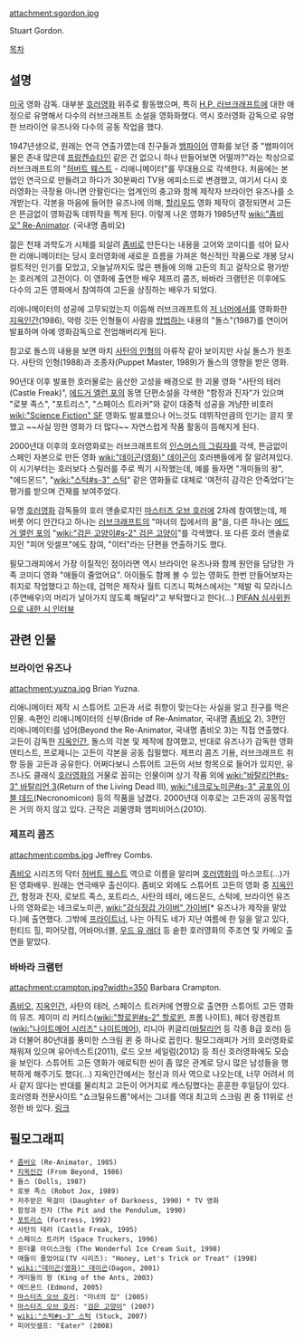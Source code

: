 attachment:sgordon.jpg

Stuart Gordon.

[[목차]]
== 설명 ==
[[미국]] 영화 감독. 대부분 [[호러영화]] 위주로 활동했으며, 특히 [[H.P. 러브크래프트]]에 대한 애정으로 유명해서 다수의 러브크래프트 소설을 영화화했다. 역시 호러영화 감독으로 유명한 브라이언 유즈나와 다수의 공동 작업을 했다.

1947년생으로, 원래는 연극 연출가였는데 친구들과 [[뱀파이어]] 영화를 보던 중 "뱀파이어 물은 존내 많은데 [[프랑켄슈타인]] 같은 건 없으니 하나 만들어보면 어떨까?"라는 착상으로 러브크래프트의 "[[허버트 웨스트]] - 리애니메이터"를 무대용으로 각색한다. 처음에는 본업인 연극으로 만들려고 하다가 30분짜리 TV용 에피소드로 변경했고, 여기서 다시 호러영화는 극장용 아니면 안팔린다는 업계인의 충고와 함께 제작자 브라이언 유즈나를 소개받는다. 각본을 마음에 들어한 유즈나에 의해, [[할리우드]] 영화 제작이 결정되면서 고든은 뜬금없이 영화감독 데뷔작을 찍게 된다. 이렇게 나온 영화가 1985년작 [[wiki:"좀비오" Re-Animator]]. (국내명 좀비오)

젊은 천재 과학도가 시체를 되살려 [[좀비]]로 만든다는 내용을 고어와 코미디를 섞어 묘사한 리애니메이터는 당시 호러영화에 새로운 흐름을 가져온 혁신적인 작품으로 개봉 당시 컬트적인 인기를 모았고, 오늘날까지도 많은 팬들에 의해 고든의 최고 걸작으로 평가받는 호러계의 고전이다. 이 영화에 출연한 배우 제프리 콤즈, 바바라 크램턴은 이후에도 다수의 고든 영화에서 참여하여 고든을 상징하는 배우가 되었다.

리애니메이터의 성공에 고무되었는지 이듬해 러브크래프트의 [[저 너머에서]]를 영화화한 [[지옥인간]](1986), 악령 깃든 인형들이 사람을 [[방법]]하는 내용의 "돌스"(1987)를 연이어 발표하며 아예 영화감독으로 전업해버리게 된다.

참고로 돌스의 내용을 보면 마치 [[사탄의 인형]]의 아류작 같아 보이지만 사실 돌스가 원조다. 사탄의 인형(1988)과 조종자(Puppet Master, 1989)가 돌스의 영향을 받은 영화.

90년대 이후 발표한 호러물로는 음산한 고성을 배경으로 한 괴물 영화 "사탄의 테러(Castle Freak)", [[에드거 앨런 포]]의 동명 단편소설을 각색한 "함정과 진자"가 있으며  "로봇 족스", "포트리스", "스페이스 트러커"와 같이 대중적 성공을 겨냥한 비호러 [[wiki:"Science Fiction" SF]] 영화도 발표했으나 어느것도 데뷔작만큼의 인기는 끌지 못했고 ~~사실 망한 영화가 더 많다~~ 자연스럽게 작품 활동이 뜸해지게 된다.

2000년대 이후의 호러영화로는 러브크래프트의 [[인스머스의 그림자]]를 각색, 뜬금없이 스페인 자본으로 만든 영화 [[wiki:"데이곤(영화)" 데이곤]]이 호러팬들에게 잘 알려져있다. 이 시기부터는 호러보다 스릴러를 주로 찍기 시작했는데, 예를 들자면 "개미들의 왕", "에드몬드", "[[wiki:"스턱#s-3" 스턱]]" 같은 영화들로 대체로 '여전히 감각은 안죽었다'는 평가를 받으며 건재를 보여주었다.

유명 [[호러영화]] 감독들의 호러 앤솔로지인 [[마스터즈 오브 호러]]에 2차례 참여했는데, 제 버릇 어디 안간다고 하나는 [[러브크래프트]]의 "마녀의 집에서의 꿈"을, 다른 하나는 [[에드거 앨런 포]]의 "[[wiki:"검은 고양이#s-2" 검은 고양이]]"를 각색했다. 또 다른 호러 앤솔로지인 "피어 잇셀프"에도 참여, "이터"라는 단편을 연출하기도 했다.

필모그래피에서 가장 이질적인 점이라면 역시 브라이언 유즈나와 함께 원안을 담당한 가족 코미디 영화 "애들이 줄었어요". 아이들도 함께 볼 수 있는 영화도 한번 만들어보자는 취지로 작업했다고 하는데, 겁먹은 제작사 월트 디즈니 픽쳐스에서는 "제발 릭 모라니스(주연배우)의 머리가 날아가지 않도록 해달라"고 부탁했다고 한다(...) [http://blog.naver.com/gingoba?Redirect=Log&logNo=80004605327/ PIFAN 심사위원으로 내한 시 인터뷰]

== 관련 인물 ==
=== 브라이언 유즈나 ===
attachment:yuzna.jpg
Brian Yuzna.

리애니메이터 제작 시 스튜어트 고든과 서로 취향이 맞는다는 사실을 알고 친구를 먹은 인물. 속편인 리애니메이터의 신부(Bride of Re-Animator, 국내명 [[좀비오]] 2), 3편인 리애니메이터를 넘어(Beyond the Re-Animator, 국내명 좀비오 3)는 직접 연출했다. 고든이 감독한 [[지옥인간]], 돌스의 각본 및 제작에 참여했고, 반대로 유즈나가 감독한 영화 덴티스트, 프로제니는 고든이 각본을 공동 집필했다. 제프리 콤즈 기용, 러브크래프트 취향 등을 고든과 공유한다.
어쩌다보니 스튜어트 고든의 서브 항목으로 들어가 있지만, 유즈나도 클래식 [[호러영화]]의 거물로 꼽히는 인물이며 상기 작품 외에 [[wiki:"바탈리언#s-3" 바탈리언 3]](Return of the Living Dead III), [[wiki:"네크로노미콘#s-3" 공포의 이블 데드]](Necronomicon) 등의 작품을 남겼다. 2000년대 이후로는 고든과의 공동작업은 거의 하지 않고 있다. 근작은 괴물영화 앰피비어스(2010).

=== 제프리 콤즈 ===
attachment:combs.jpg
Jeffrey Combs.

[[좀비오]] 시리즈의 닥터 [[허버트 웨스트]] 역으로 이름을 알리며 [[호러영화]]의 마스코트(...)가 된 영화배우. 원래는 연극배우 출신이다. 좀비오 외에도 스튜어트 고든의 영화 중 [[지옥인간]], 함정과 진자, 로보트 족스, 포트리스, 사탄의 테러, 에드몬드, 스턱에, 브라이언 유즈나의 영화로는 네크로노미콘, [[wiki:"강식장갑 가이버" 가이버]][* 유즈나가 제작을 맡았다.]에 출연했다. 그밖에 [[프라이트너]], 나는 아직도 네가 지난 여름에 한 일을 알고 있다, 헌티드 힐, 피어닷컴, 어바머너블, [[우드 유 래더]] 등 숱한 호러영화의 주조연 및 카메오 출연을 맡았다.

=== 바바라 크램턴 ===
attachment:crampton.jpg?width=350
Barbara Crampton.

[[좀비오]], [[지옥인간]], 사탄의 테러, 스페이스 트러커에 연짱으로 출연한 스튜어트 고든 영화의 뮤즈. 제이미 리 커티스([[wiki:"할로윈#s-2" 할로윈]], 프롬 나이트), 헤더 랑겐캄프([[wiki:"나이트메어 시리즈" 나이트메어]]), 리니아 퀴글리([[바탈리언]] 등 각종 B급 호러) 등과 더불어 80년대를 풍미한 스크림 퀸 중 하나로 꼽힌다. 필모그래피가 거의 호러영화로 채워져 있으며 유어넥스트(2011), 로드 오브 세일럼(2012) 등 최신 호러영화에도 모습을 보인다.
스튜어트 고든 영화가 에로틱한 씬이 좀 많은 관계로 당시 많은 남성들을 행복하게 해주기도 했다(...) 지옥인간에서는 정신과 의사 역으로 나오는데, 너무 어려서 의사 같지 않다는 반대를 물리치고 고든이 어거지로 캐스팅했다는 훈훈한 후일담이 있다. 호러영화 전문사이트 "쇼크틸유드롭"에서는 그녀를 역대 최고의 스크림 퀸 중 11위로 선정한 바 있다. [http://www.shocktillyoudrop.com/news/166087-top-15-scream-queens-of-horror/ 링크]

== 필모그래피 ==
 * [[좀비오]] (Re-Animator, 1985)
 * [[지옥인간]] (From Beyond, 1986)
 * 돌스 (Dolls, 1987)
 * 로봇 족스 (Robot Jox, 1989)
 * 저주받은 목걸이 (Daughter of Darkness, 1990) * TV 영화
 * 함정과 진자 (The Pit and the Pendulum, 1990)
 * [[포트리스]] (Fortress, 1992)
 * 사탄의 테러 (Castle Freak, 1995)
 * 스페이스 트러커 (Space Truckers, 1996)
 * 원더풀 아이스크림 (The Wonderful Ice Cream Suit, 1998)
 * 애들이 줄었어요(TV 시리즈): "Honey, Let's Trick or Treat" (1998)
 * [[wiki:"데이곤(영화)" 데이곤]](Dagon, 2001)
 * 개미들의 왕 (King of the Ants, 2003)
 * 에드몬드 (Edmond, 2005)
 * [[마스터즈 오브 호러]]: "마녀의 집" (2005)
 * [[마스터즈 오브 호러]]: "[[검은 고양이]]" (2007)
 * [[wiki:"스턱#s-3" 스턱]] (Stuck, 2007)
 * 피어잇셀프: "Eater" (2008)
